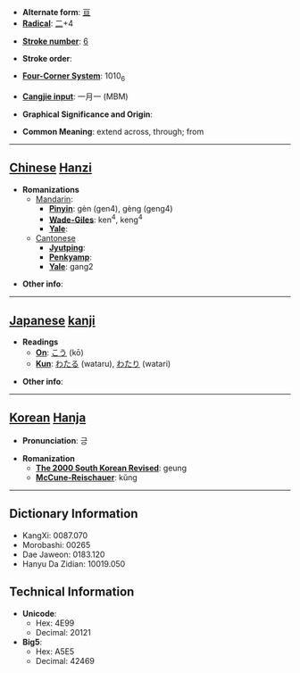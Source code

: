 * '''Alternate form''': [[亘]]
* '''[[Wiktionary:Chinese radical index| Radical]]''': [[Wiktionary:Chinese radical index 二|二]]+4

* '''[[Wiktionary:Chinese total strokes index|Stroke number]]''': [[Wiktionary:Chinese total strokes index 6|6]]

* '''Stroke order''': 

* '''[[Wiktionary:Chinese four corner index|Four-Corner System]]''': 1010<sub>6</sub>

* '''[[Wiktionary:Chinese Cangjie index|Cangjie input]]''': 一月一 (MBM)

* '''Graphical Significance and Origin''': 

* '''Common Meaning''': extend across, through; from

----

== [[Chinese]] [[Hanzi]] ==

* '''Romanizations'''
** [[Mandarin]]:
*** '''[[Pinyin]]''': gèn (gen4), gèng (geng4)
*** '''[[Wade-Giles]]''': ken<sup>4</sup>, keng<sup>4</sup>
*** '''[[Yale]]''': 
**[[Cantonese]]
***'''[[Jyutping]]''':
***'''[[Penkyamp]]''': 
***'''[[Yale]]''': gang2

* '''Other info''': 

----

== [[Japanese]] [[kanji]] ==

* '''Readings'''
** '''[[On]]''': [[こう]] (kō)
** '''[[Kun]]''': [[わたる]] (wataru), [[わたり]] (watari)

* '''Other info''':  

----

== [[Korean]] [[Hanja]] ==

* '''Pronunciation''': 긍

* '''Romanization'''
** '''[[The 2000 South Korean Revised Romanization|The 2000 South Korean Revised]]''': geung
** '''[[McCune-Reischauer]]''': kŭng

----

== Dictionary Information ==

* KangXi: 0087.070
* Morobashi: 00265
* Dae Jaweon: 0183.120
* Hanyu Da Zidian: 10019.050

== Technical Information ==

* '''Unicode''':
** Hex: 4E99
** Decimal: 20121
* '''Big5''':
** Hex: A5E5
** Decimal: 42469